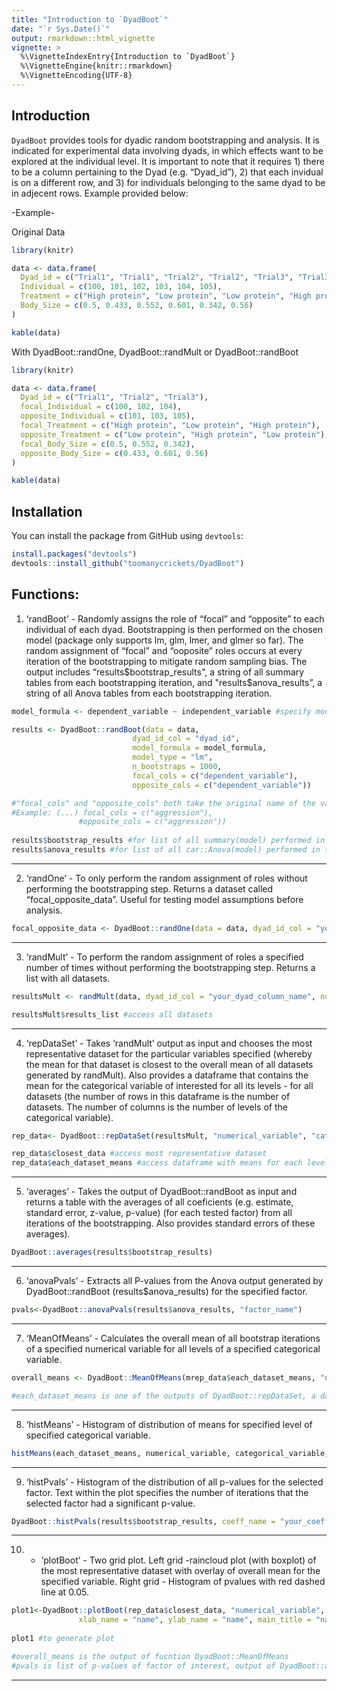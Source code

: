 ```yaml
---
title: "Introduction to `DyadBoot`"
date: "`r Sys.Date()`"
output: rmarkdown::html_vignette
vignette: >
  %\VignetteIndexEntry{Introduction to `DyadBoot`}
  %\VignetteEngine{knitr::rmarkdown}
  %\VignetteEncoding{UTF-8}
---
```


## Introduction

`DyadBoot` provides tools for dyadic random bootstrapping and analysis.
It is indicated for experimental data involving dyads, in which effects want to 
be explored at the individual level. 
It is important to note that it requires 1) there to be a column pertaining to the Dyad (e.g. "Dyad_id"), 2) that each invidual is on a different row, and 3) for individuals belonging to the same dyad to be in adjecent rows. Example provided below:

-Example-

Original Data

```r
library(knitr)

data <- data.frame(
  Dyad_id = c("Trial1", "Trial1", "Trial2", "Trial2", "Trial3", "Trial3"),
  Individual = c(100, 101, 102, 103, 104, 105),
  Treatment = c("High protein", "Low protein", "Low protein", "High protein", "High protein", "Low protein"),
  Body_Size = c(0.5, 0.433, 0.552, 0.601, 0.342, 0.56)
)

kable(data)
```

With DyadBoot::randOne, DyadBoot::randMult or DyadBoot::randBoot

```r
library(knitr)

data <- data.frame(
  Dyad_id = c("Trial1", "Trial2", "Trial3"),
  focal_Individual = c(100, 102, 104),
  opposite_Individual = c(101, 103, 105),
  focal_Treatment = c("High protein", "Low protein", "High protein"),
  opposite_Treatment = c("Low protein", "High protein", "Low protein"),
  focal_Body_Size = c(0.5, 0.552, 0.342),
  opposite_Body_Size = c(0.433, 0.601, 0.56)
)

kable(data)
```



## Installation

You can install the package from GitHub using `devtools`:

```r
install.packages("devtools")
devtools::install_github("toomanycrickets/DyadBoot")

```


## Functions: 

1. 'randBoot' - Randomly assigns the role of "focal" and "opposite" to each individual of each dyad. Bootstrapping is then performed on the chosen model (package only supports lm, glm, lmer, and glmer so far). The random assignment of "focal" and "ooposite" roles occurs at every iteration of the bootstrapping to mitigate random sampling bias. The output includes  "results$bootstrap_results", a string of all summary tables from each bootstrapping iteration, and "results$anova_results", a string of all Anova tables from each bootstrapping iteration.


```r
model_formula <- dependent_variable ~ independent_variable #specify model formula. It takes the format generated by the randBoot function with the "focal" and "opposite" roles attributed. Example: model_formula <- focal_aggression ~ opposite_mass

results <- DyadBoot::randBoot(data = data,
                           dyad_id_col = "dyad_id",
                           model_formula = model_formula,
                           model_type = "lm",
                           n_bootstraps = 1000,
                           focal_cols = c("dependent_variable"), 
                           opposite_cols = c("dependent_variable"))

#"focal_cols" and "opposite_cols" both take the original name of the variable, without the attribution of "focal" or "opposite". Must be same variable. 
#Example: (...) focal_cols = c("aggression"), 
               #opposite_cols = c("aggression"))
               
results$bootstrap_results #for list of all summary(model) performed in the bootstrapping
results$anova_results #for list of all car::Anova(model) performed in the bootstrapping
```

__________________________
2. 'randOne' - To only perform the random assignment of roles without performing the bootstrapping step. Returns a dataset called "focal_opposite_data". Useful for testing model assumptions before analysis.

```r
focal_opposite_data <- DyadBoot::randOne(data = data, dyad_id_col = "your_dyad_column_name")
```


__________________________
3. 'randMult' - To perform the random assignment of roles a specified number of times without performing the bootstrapping step. Returns a list with all datasets.

```r
resultsMult <- randMult(data, dyad_id_col = "your_dyad_column_name", num_iterations = number_of_iterations_desired)

resultsMult$results_list #access all datasets
```


__________________________
4. 'repDataSet' - Takes 'randMult' output as input and chooses the most representative dataset for the particular variables specified (whereby the mean for that dataset is closest to the overall mean of all datasets generated by randMult). Also provides a dataframe that contains the mean for the categorical variable of interested for all its levels - for all datasets (the number of rows in this dataframe is the number of datasets. The number of columns is the number of levels of the categorical variable).

```r
rep_data<- DyadBoot::repDataSet(resultsMult, "numerical_variable", "categorical_variable1", "categorical_variable2")

rep_data$closest_data #access most representative dataset
rep_data$each_dataset_means #access dataframe with means for each level of the categorical variable for each dataset generated by randMult
```

__________________________
5. 'averages' - Takes the output of DyadBoot::randBoot as input and returns a table with the averages of all coeficients (e.g. estimate, standard error, z-value, p-value) (for each tested factor) from all iterations of the bootstrapping. Also provides standard errors of these averages).

```r
DyadBoot::averages(results$bootstrap_results)
```


__________________________
6. 'anovaPvals' - Extracts all P-values from the Anova output generated by DyadBoot::randBoot (results$anova_results) for the specified factor.

```r
pvals<-DyadBoot::anovaPvals(results$anova_results, "factor_name")
```


__________________________
7. 'MeanOfMeans' - Calculates the overall mean of all bootstrap iterations of a specified numerical variable for all levels of a specified categorical variable.

```r
overall_means <- DyadBoot::MeanOfMeans(mrep_data$each_dataset_means, "numerical_variable", "categorical_variable1", "categorical_variable2") 

#each_dataset_means is one of the outputs of DyadBoot::repDataSet, a dataframe that contains the mean for the categorical variable of interested for all its levels - for each dataset generated by DyadBoot::randMult. 
```


__________________________
8. 'histMeans' - Histogram of distribution of means for specified level of specified categorical variable.

```r
histMeans(each_dataset_means, numerical_variable, categorical_variable, level) #each_dataset_means is one of the outputs of DyadBoot::repDataSet, a dataframe that contains the mean for the categorical variable of interested for all its levels (can be accessed via rep_data$each_dataset_means) - for each dataset generated by DyadBoot::randMult. 
```

__________________________
9. 'histPvals' - Histogram of the distribution of all p-values for the selected factor. Text within the plot specifies the number of iterations that the selected factor had a significant p-value.

```r
DyadBoot::histPvals(results$bootstrap_results, coeff_name = "your_coefficient_name")
```

__________________________
10. - 'plotBoot' - Two grid plot. Left grid -raincloud plot (with boxplot) of the most representative dataset with overlay of overall mean for the specified variable. Right grid - Histogram of pvalues with red dashed line at 0.05.

```r
plot1<-DyadBoot::plotBoot(rep_data$closest_data, "numerical_variable", "categorical_variable1", "categorical_variable2", overall_means = overall_means, 
               xlab_name = "name", ylab_name = "name", main_title = "name", p_values = pvals)
               
plot1 #to generate plot

#overall_means is the output of fucntion DyadBoot::MeanOfMeans
#pvals is list of p-values of factor of interest, output of DyadBoot::anovaPvals.
```
---
